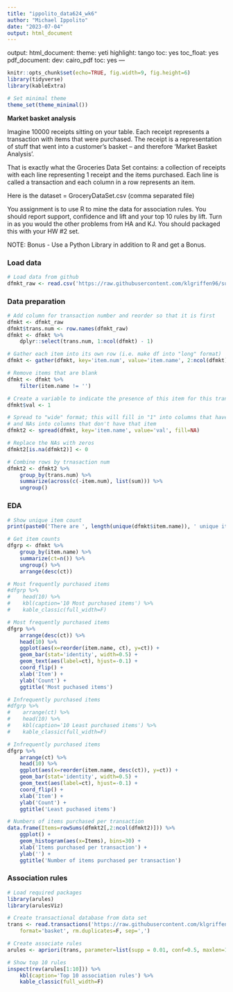 ```yaml
---
title: "ippolito_data624_wk6"
author: "Michael Ippolito"
date: "2023-07-04"
output: html_document
---
```


output:
  html_document:
    theme: yeti
    highlight: tango
    toc: yes
    toc_float: yes
  pdf_document:
    dev: cairo_pdf
    toc: yes
---

```r

knitr::opts_chunk$set(echo=TRUE, fig.width=9, fig.height=6)
library(tidyverse)
library(kableExtra)

# Set minimal theme
theme_set(theme_minimal())

```

**Market basket analysis**

Imagine 10000 receipts sitting on your table. Each receipt represents a transaction with items that were purchased. The receipt is a representation of stuff that went into a customer’s basket – and therefore ‘Market Basket Analysis’.

That is exactly what the Groceries Data Set contains: a collection of receipts with each line representing 1 receipt and the items purchased. Each line is called a transaction and each column in a row represents an item.

Here is the dataset = GroceryDataSet.csv  (comma separated file)

You assignment is to use R to mine the data for association rules.  You should report support, confidence and lift and your top 10 rules by lift.  Turn in as you would the other problems from HA and KJ.  You should packaged this with your HW #2 set.

NOTE:  Bonus - Use a Python Library in addition to R and get a Bonus.

### Load data

```r

# Load data from github
dfmkt_raw <- read.csv('https://raw.githubusercontent.com/klgriffen96/summer23_data624/main/hw_2/GroceryDataSet.csv', header=F)

```

### Data preparation

```r

# Add column for transaction number and reorder so that it is first
dfmkt <- dfmkt_raw
dfmkt$trans.num <- row.names(dfmkt_raw)
dfmkt <- dfmkt %>%
    dplyr::select(trans.num, 1:ncol(dfmkt) - 1)

# Gather each item into its own row (i.e. make df into "long" format)
dfmkt <- gather(dfmkt, key='item.num', value='item.name', 2:ncol(dfmkt)) %>% arrange(trans.num, item.num)

# Remove items that are blank
dfmkt <- dfmkt %>%
    filter(item.name != '')

# Create a variable to indicate the presence of this item for this transaction
dfmkt$val <- 1

# Spread to "wide" format; this will fill in "1" into columns that have that item
# and NAs into columns that don't have that item
dfmkt2 <- spread(dfmkt, key='item.name', value='val', fill=NA)

# Replace the NAs with zeros
dfmkt2[is.na(dfmkt2)] <- 0

# Combine rows by trnasaction num
dfmkt2 <- dfmkt2 %>%
    group_by(trans.num) %>%
    summarize(across(c(-item.num), list(sum))) %>%
    ungroup()

```

### EDA

```r

# Show unique item count
print(paste0('There are ', length(unique(dfmkt$item.name)), ' unique items.'))

# Get item counts
dfgrp <- dfmkt %>%
    group_by(item.name) %>%
    summarize(ct=n()) %>%
    ungroup() %>%
    arrange(desc(ct))

# Most frequently purchased items
#dfgrp %>%
#    head(10) %>%
#    kbl(caption='10 Most purchased items') %>%
#    kable_classic(full_width=F)

# Most frequently purchased items
dfgrp %>%
    arrange(desc(ct)) %>%
    head(10) %>%
    ggplot(aes(x=reorder(item.name, ct), y=ct)) +
    geom_bar(stat='identity', width=0.5) +
    geom_text(aes(label=ct), hjust=-0.1) +
    coord_flip() +
    xlab('Item') +
    ylab('Count') +
    ggtitle('Most puchased items')

# Infrequently purchased items
#dfgrp %>%
#    arrange(ct) %>%
#    head(10) %>%
#    kbl(caption='10 Least purchased items') %>%
#    kable_classic(full_width=F)

# Infrequently purchased items
dfgrp %>%
    arrange(ct) %>%
    head(10) %>%
    ggplot(aes(x=reorder(item.name, desc(ct)), y=ct)) +
    geom_bar(stat='identity', width=0.5) +
    geom_text(aes(label=ct), hjust=-0.1) +
    coord_flip() +
    xlab('Item') +
    ylab('Count') +
    ggtitle('Least puchased items')

# Numbers of items purchased per transaction
data.frame(Items=rowSums(dfmkt2[,2:ncol(dfmkt2)])) %>%
    ggplot() +
    geom_histogram(aes(x=Items), bins=30) +
    xlab('Items purchased per transaction') +
    ylab('') +
    ggtitle('Number of items purchased per transaction')

```

### Association rules

```r

# Load required packages
library(arules)
library(arulesViz)

# Create transactional database from data set
trans <- read.transactions('https://raw.githubusercontent.com/klgriffen96/summer23_data624/main/hw_2/GroceryDataSet.csv', 
    format='basket', rm.duplicates=F, sep=',')

# Create associate rules
arules <- apriori(trans, parameter=list(supp = 0.01, conf=0.5, maxlen=10))

# Show top 10 rules
inspect(rev(arules[1:10])) %>%
    kbl(caption='Top 10 association rules') %>%
    kable_classic(full_width=F)

```
